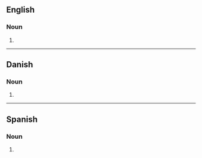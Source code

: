 {{also|Piccolos}}

==English==

===Noun===
{{head|en|noun form}}

# {{plural of|en|piccolo}}

----

==Danish==

===Noun===
{{head|da|noun form|g=c}}

# {{inflection of|da|piccolo||indef|gen|s}}

----

==Spanish==

===Noun===
{{head|es|noun form|g=m-p}}

# {{noun form of|es|piccolo||p}}